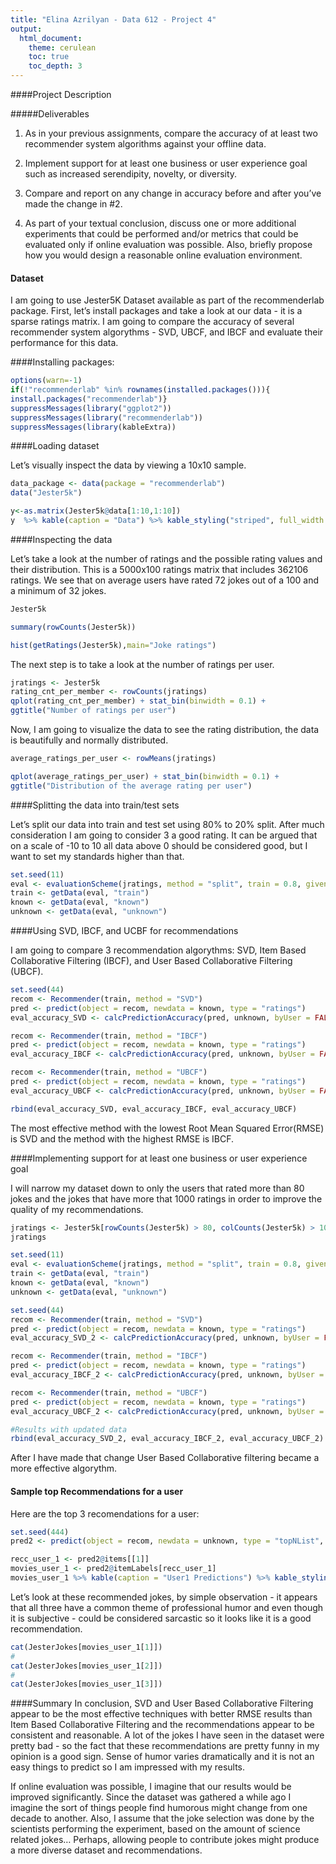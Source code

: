 ```yaml
---
title: "Elina Azrilyan - Data 612 - Project 4"
output: 
  html_document: 
    theme: cerulean
    toc: true
    toc_depth: 3
---
```


####Project Description

#####Deliverables

1. As in your previous assignments, compare the accuracy of at least two recommender system algorithms against your offline data.

2. Implement support for at least one business or user experience goal such as increased serendipity, novelty, or diversity.

3. Compare and report on any change in accuracy before and after you’ve made the change in #2.

4. As part of your textual conclusion, discuss one or more additional experiments that could be performed and/or metrics that could be evaluated only if online evaluation was possible. Also, briefly propose how you would design a reasonable online evaluation environment.

#### Dataset

I am going to use Jester5K Dataset available as part of the recommenderlab package. First, let's install packages and take a look at our data - it is a sparse ratings matrix. I am going to compare the accuracy of several recommender system algorythms - SVD, UBCF, and IBCF and evaluate their performance for this data. 

####Installing packages:
```r
options(warn=-1)
if(!"recommenderlab" %in% rownames(installed.packages())){
install.packages("recommenderlab")}
suppressMessages(library("ggplot2"))
suppressMessages(library("recommenderlab"))
suppressMessages(library(kableExtra))

```

####Loading dataset

Let's visually inspect the data by viewing a 10x10 sample. 

```r
data_package <- data(package = "recommenderlab")
data("Jester5k")

y<-as.matrix(Jester5k@data[1:10,1:10])
y  %>% kable(caption = "Data") %>% kable_styling("striped", full_width = TRUE)
```

####Inspecting the data

Let's take a look at the number of ratings and the possible rating values and their distribution. This is a 5000x100 ratings matrix that includes 362106 ratings. We see that on average users have rated 72 jokes out of a 100 and a minimum of 32 jokes.

```r
Jester5k

summary(rowCounts(Jester5k)) 

hist(getRatings(Jester5k),main="Joke ratings")
```

The next step is to take a look at the number of ratings per user.

```r
jratings <- Jester5k
rating_cnt_per_member <- rowCounts(jratings)
qplot(rating_cnt_per_member) + stat_bin(binwidth = 0.1) +
ggtitle("Number of ratings per user")
```

Now, I am going to visualize the data to see the rating distribution, the data is beautifully and normally distributed. 

```r
average_ratings_per_user <- rowMeans(jratings)

qplot(average_ratings_per_user) + stat_bin(binwidth = 0.1) +
ggtitle("Distribution of the average rating per user")
```

####Splitting the data into train/test sets

Let's split our data into train and test set using 80% to 20% split. After much consideration I am going to consider 3 a good rating. It can be argued that on a scale of -10 to 10 all data above 0 should be considered good, but I want to set my standards higher than that.

```r
set.seed(11)
eval <- evaluationScheme(jratings, method = "split", train = 0.8, given=25, goodRating = 3)
train <- getData(eval, "train")
known <- getData(eval, "known")
unknown <- getData(eval, "unknown")
```

####Using SVD, IBCF, and UCBF for recommendations

I am going to compare 3 recommendation algorythms: SVD, Item Based Collaborative Filtering (IBCF), and User Based Collaborative Filtering (UBCF). 

```r
set.seed(44)
recom <- Recommender(train, method = "SVD")
pred <- predict(object = recom, newdata = known, type = "ratings")
eval_accuracy_SVD <- calcPredictionAccuracy(pred, unknown, byUser = FALSE)

recom <- Recommender(train, method = "IBCF")
pred <- predict(object = recom, newdata = known, type = "ratings")
eval_accuracy_IBCF <- calcPredictionAccuracy(pred, unknown, byUser = FALSE)

recom <- Recommender(train, method = "UBCF")
pred <- predict(object = recom, newdata = known, type = "ratings")
eval_accuracy_UBCF <- calcPredictionAccuracy(pred, unknown, byUser = FALSE)

rbind(eval_accuracy_SVD, eval_accuracy_IBCF, eval_accuracy_UBCF)
```

The most effective method with the lowest Root Mean Squared Error(RMSE) is SVD and the method with the highest RMSE is IBCF. 

####Implementing support for at least one business or user experience goal

I will narrow my dataset down to only the users that rated more than 80 jokes and the jokes that have more that 1000 ratings in order to improve the quality of my recommendations.

```r
jratings <- Jester5k[rowCounts(Jester5k) > 80, colCounts(Jester5k) > 1000] 
jratings

set.seed(11)
eval <- evaluationScheme(jratings, method = "split", train = 0.8, given=25, goodRating = 7)
train <- getData(eval, "train")
known <- getData(eval, "known")
unknown <- getData(eval, "unknown")

set.seed(44)
recom <- Recommender(train, method = "SVD")
pred <- predict(object = recom, newdata = known, type = "ratings")
eval_accuracy_SVD_2 <- calcPredictionAccuracy(pred, unknown, byUser = FALSE)

recom <- Recommender(train, method = "IBCF")
pred <- predict(object = recom, newdata = known, type = "ratings")
eval_accuracy_IBCF_2 <- calcPredictionAccuracy(pred, unknown, byUser = FALSE)

recom <- Recommender(train, method = "UBCF")
pred <- predict(object = recom, newdata = known, type = "ratings")
eval_accuracy_UBCF_2 <- calcPredictionAccuracy(pred, unknown, byUser = FALSE)

#Results with updated data
rbind(eval_accuracy_SVD_2, eval_accuracy_IBCF_2, eval_accuracy_UBCF_2)

```
After I have made that change User Based Collaborative filtering became a more effective algorythm. 

#### Sample top Recommendations for a user

Here are the top 3 recomendations for a user:

```r
set.seed(444)
pred2 <- predict(object = recom, newdata = unknown, type = "topNList", n = 3)

recc_user_1 <- pred2@items[[1]]
movies_user_1 <- pred2@itemLabels[recc_user_1]
movies_user_1 %>% kable(caption = "User1 Predictions") %>% kable_styling("striped", full_width = TRUE)
```

Let's look at these recommended jokes, by simple observation - it appears that all three have a common theme of professional humor and even though it is subjective - could be considered sarcastic so it looks like it is a good recommendation.

```r
cat(JesterJokes[movies_user_1[1]])
#
cat(JesterJokes[movies_user_1[2]])
#
cat(JesterJokes[movies_user_1[3]])

```

####Summary
In conclusion, SVD  and User Based Collaborative Filtering appear to be the most effective techniques with better RMSE results than Item Based Collaborative Filtering and the recommendations appear to be consistent and reasonable. A lot of the jokes I have seen in the dataset were pretty bad - so the fact that these recommendations are pretty funny in my opinion is a good sign. Sense of humor varies dramatically and it is not an easy things to predict so I am impressed with my results. 

If online evaluation was possible, I imagine that our results would be improved significantly. Since the dataset was gathered a while ago I imagine the sort of things people find humorous might change from one decade to another. Also, I assume that the joke selection was done by the scientists performing the experiment, based on the amount of science related jokes... Perhaps, allowing people to contribute jokes might produce a more diverse dataset and recommendations. 
